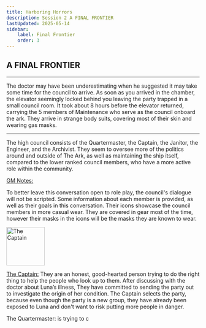 ```yaml
---
title: Harboring Horrors
description: Session 2 A FINAL FRONTIER
lastUpdated: 2025-05-14
sidebar:
    label: Final Frontier
    order: 3
---
```


## A FINAL FRONTIER
---
The doctor may have been underestimating when he suggested it may take some time for the council to arrive. As soon as you arrived in the chamber, the elevator seemingly locked behind you leaving the party trapped in a small council room. It took about 8 hours before the elevator returned, carrying the 5 members of Maintenance who serve as the council onboard the ark. They arrive in strange body suits, covering most of their skin and wearing gas masks. 

---

The high council consists of the Quartermaster, the Captain, the Janitor, the Engineer, and the Archivist. They seem to oversee more of the politics around and outside of The Ark, as well as maintaining the ship itself, compared to the lower ranked council members, who have a more active role within the community.

<p><u>GM Notes: </u></p>

<p>To better leave this conversation open to role play, the council's dialogue will not be scripted. Some information about each member is provided, as well as their goals in this conversation. Their icons showcase the council members in more casual wear. They are covered in gear most of the time, however their masks in the icons will be the masks they are known to wear. </p>

<div style={{ display: 'flex', alignItems: 'flex-start', gap: '1rem' }}>
  <img src="/docs/the-edge/IMG_0143.PNG" alt="The Captain" width="100" />

  <div>
    <p><u>The Captain:</u> They are an honest, good-hearted person trying to do the right thing to help the people who look up to them. After discussing with the doctor about Luna’s illness, They have committed to sending the party out to investigate the origin of her condition. The Captain selects the party, because even though the party is a new group, they have already been exposed to Luna and don't want to risk putting more people in danger. </p>

  </div>
</div>

The Quartermaster: is trying to c
